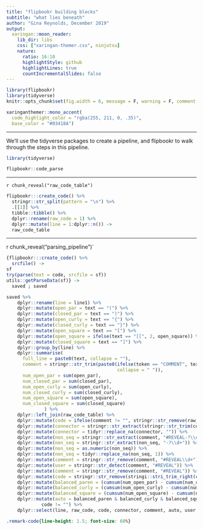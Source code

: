 ```yaml
---
title: "flipbookr building blocks"
subtitle: "what lies beneath"
author: "Gina Reynolds, December 2019"
output:
  xaringan::moon_reader:
    lib_dir: libs
    css: ["xaringan-themer.css", ninjutsu]
    nature:
      ratio: 16:10
      highlightStyle: github
      highlightLines: true
      countIncrementalSlides: false
---
```


```r
library(flipbookr)
library(tidyverse)
knitr::opts_chunk$set(fig.width = 6, message = F, warning = F, comment = "", cache = F)
```

```r
xaringanthemer::mono_accent(
  code_highlight_color = "rgba(255, 211, 0, .35)",
  base_color = "#03418A")
```




---



We'll use the tidyverse packages to create a pipeline, and flipbookr to walk through the steps in this pipeline.

```r
library(tidyverse)
```


```r
flipbookr::code_parse
```

---

`r chunk_reveal("raw_code_table")`

```r
flipbookr:::create_code() %>%
  stringr::str_split(pattern = "\n") %>% 
  .[[1]] %>% 
  tibble::tibble() %>%
  dplyr::rename(raw_code = 1) %>% 
  dplyr::mutate(line = 1:dplyr::n()) ->
  raw_code_table
```

---

r chunk_reveal("parsing_pipeline")`

```r
{flipbookr:::create_code() %>% 
  srcfile() ->
sf
try(parse(text = code, srcfile = sf))
utils::getParseData(sf)} -> 
  saved ; saved
```

```r
saved %>% 
    dplyr::rename(line = line1) %>%
    dplyr::mutate(open_par = text == "(") %>%
    dplyr::mutate(closed_par = text == ")") %>%
    dplyr::mutate(open_curly = text == "{") %>%
    dplyr::mutate(closed_curly = text == "}") %>%
    dplyr::mutate(open_square = text == "[") %>%
    dplyr::mutate(open_square = ifelse(text == "[[", 2, open_square)) %>%
    dplyr::mutate(closed_square = text == "]") %>%
    dplyr::group_by(line) %>%
    dplyr::summarise(
      full_line = paste0(text, collapse = ""),
      comment = stringr::str_trim(paste0(ifelse(token == "COMMENT", text, ""),
                                         collapse = " ")),
      num_open_par = sum(open_par),
      num_closed_par = sum(closed_par),
      num_open_curly = sum(open_curly),
      num_closed_curly = sum(closed_curly),
      num_open_square = sum(open_square),
      num_closed_square = sum(closed_square)
              ) %>%
    dplyr::left_join(raw_code_table) %>%
    dplyr::mutate(code = ifelse(comment != "", stringr::str_remove(raw_code, comment), raw_code)) %>%
    dplyr::mutate(connector = stringr::str_extract(stringr::str_trim(code), "%>%$|\\+$|->$|%\\+%")) %>%
    dplyr::mutate(connector = tidyr::replace_na(connector, "")) %>%
    dplyr::mutate(non_seq = stringr::str_extract(comment, "#REVEAL-?\\d+")) %>%
    dplyr::mutate(non_seq = stringr::str_extract(non_seq, "-?\\d+")) %>%
    dplyr::mutate(non_seq = as.numeric(non_seq)) %>%
    dplyr::mutate(non_seq = tidyr::replace_na(non_seq, 1)) %>%
    dplyr::mutate(comment = stringr::str_remove(comment, "#REVEAL\\d+")) %>%
    dplyr::mutate(user = stringr::str_detect(comment, "#REVEAL")) %>%
    dplyr::mutate(comment = stringr::str_remove(comment, "#REVEAL")) %>%
    dplyr::mutate(code = stringr::str_remove(stringi::stri_trim_right(code), "%>%$|\\+$|->$|%\\+%")) %>%
    dplyr::mutate(balanced_paren = (cumsum(num_open_par) - cumsum(num_closed_par)) == 0) %>%
    dplyr::mutate(balanced_curly = (cumsum(num_open_curly) - cumsum(num_closed_curly)) == 0) %>%
    dplyr::mutate(balanced_square = (cumsum(num_open_square) - cumsum(num_closed_square)) == 0) %>%
    dplyr::mutate(auto = balanced_paren & balanced_curly & balanced_square &
             code != "") %>%
    dplyr::select(line, raw_code, code, connector, comment, auto, user, non_seq)
```







```css
.remark-code{line-height: 1.5; font-size: 60%}
```